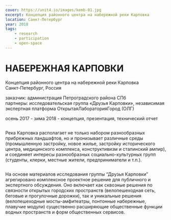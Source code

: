```yaml
---
cover: https://unit4.io/images/kemb-01.jpg
excerpt: Концепция районного центра на набережной реки Карповка
location: Санкт-Петербург
year: 2018
tags:
    - research
    - participation
    - open-space
---
```


# НАБЕРЕЖНАЯ КАРПОВКИ

Концепция районного центра на набережной реки Карповка<br/>
Санкт-Петербург, Россия

заказчик: администрация Петроградского района СПб<br/>
партнеры: исследовательская группа «Друзья Карповки», независимая экспертная платформа ОткрытаяЛабораторияГород (ОЛГ)

осень 2017 - зима 2018 - концепция, презентация, технический отчет

<Image src="/images/kemb-01.jpg" alt="" />

Река Карповка располагает не только набором разнообразных прибрежных ландшафтов, но и пронизывает различные среды (промышленную застройку, новое жилье, застройку исторического центра, медицинского комплекса, конструктивизм и сталинский ампир), и соединяет интересы разнообразных социально-культурных групп (студенты, клерки, местные жители, предприниматели и т.п.).

<Image src="/images/kemb-02.jpg" alt="" />

На основе материалов исследования группы “Друзья Карповки” агрегировано комплексное проектное решение для публичного и экспертного обсуждения. Оно включает как сквозные решения по связности открытых городских пространств (велопешеходная сеть, беговые и прогулочные дорожки), так и уникальные решения (велопешеходные мосты-амфитеатры, понтонные набережные, плавучие модули) существенно расширяющие общественные функции водных пространств и форм общественных сервисов.

<Image src="/images/kemb-03.jpg" alt="" />

<Image src="/images/kemb-04.jpg" alt="" />

<Image src="/images/kemb-05.jpg" alt="" />

<Image src="/images/kemb-06.jpg" alt="" />

<Image src="/images/kemb-07.jpg" alt="" />

